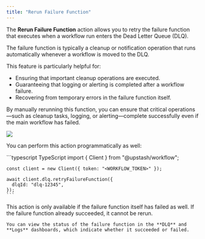 ```yaml
---
title: "Rerun Failure Function"
---
```


The **Rerun Failure Function** action allows you to retry the failure function that executes when a workflow run enters the Dead Letter Queue (DLQ).

The failure function is typically a cleanup or notification operation that runs automatically whenever a workflow is moved to the DLQ.

This feature is particularly helpful for:

- Ensuring that important cleanup operations are executed.
- Guaranteeing that logging or alerting is completed after a workflow failure.
- Recovering from temporary errors in the failure function itself.

By manually rerunning this function, you can ensure that critical operations—such as cleanup tasks, logging, or alerting—complete successfully even if the main workflow has failed.


<Frame caption="You can retry the failure function of a workflow run if it has failed">
  <img src="/img/workflow/retry_failure_callback.png" />
</Frame>

You can perform this action programmatically as well:

<CodeGroup>
    ```typescript TypeScript
    import { Client } from "@upstash/workflow";

    const client = new Client({ token: "<WORKFLOW_TOKEN>" });

    await client.dlq.retryFailureFunction({
      dlqId: "dlq-12345",
    });
    ```
</CodeGroup>

<Note>
    This action is only available if the failure function itself has failed as well.
    If the failure function already succeeded, it cannot be rerun.

    You can view the status of the failure function in the **DLQ** and **Logs** dashboards, which indicate whether it succeeded or failed.
</Note>

